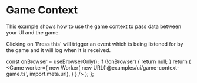 # Game Context

This example shows how to use the game context to pass data between your UI and the game.

Clicking on 'Press this' will trigger an event which is being listened for by the game and it will log when it is received.


  const onBrowser = useBrowserOnly();
  if (!onBrowser) {
    return null;
  }
  return (
    <Game
      worker={
        new Worker(
          new URL('@examples/ui/game-context-game.ts', import.meta.url),
        )
      }
    />
  );
};

<GameExample />
